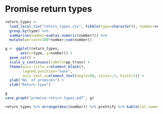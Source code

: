 # Promise return types

``` r
return_types <- 
  load_local_csv("return_types.csv", tibble(type=character(), number=numeric(), percent=numeric())) %>%   
  group_by(type) %>% 
  summarise(number=sum(as.numeric(number))) %>% 
  mutate(percent=100*number/sum(number))

g <- ggplot(return_types, 
       aes(x=type, y=number)) + 
  geom_col() +
  scale_y_continuous(labels=pp_trunc) +
  theme(axis.title.x=element_blank(), 
        legend.position="none", 
        axis.text.x=element_text(angle=90, vjust=.5, hjust=1)) +
  ylab("No. of promises") + 
  xlab("Return type")

g
save_graph("promise-return-types.pdf", g)

return_types %>% arrange(desc(number)) %>% prettify %>% kable(col.names=c("promise code type","number","percentage"), align="lrr")
```